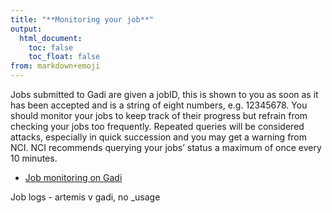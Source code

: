```yaml
---
title: "**Monitoring your job**"
output:
  html_document:
    toc: false
    toc_float: false
from: markdown+emoji
---
```


Jobs submitted to Gadi are given a jobID, this is shown to you as soon as it has been accepted and is a string of eight numbers, e.g. 12345678. You should monitor your jobs to keep track of their progress but refrain from checking your jobs too frequently. Repeated queries will be considered attacks, especially in quick succession and you may get a warning from NCI. NCI recommends querying your jobs' status a maximum of once every 10 minutes.

- [Job monitoring on Gadi](https://opus.nci.org.au/spaces/Help/pages/236880322/Job+monitoring...) 

Job logs - artemis v gadi, no _usage 

